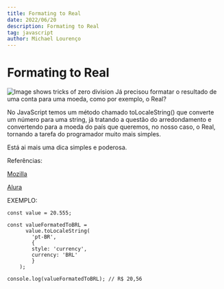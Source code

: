 ```yaml
---
title: Formating to Real
date: 2022/06/20
description: Formating to Real
tag: javascript
author: Michael Lourenço
---
```


# Formating to Real

<Image
  src="/images/SPT-FORMATING-TO-REAL.png"
  alt="Image shows tricks of zero division"
  width={1278}
  height={988}
  priority
  className="next-image"
/>
Já precisou formatar o resultado de uma conta para uma moeda, como por exemplo, o Real?

No JavaScript temos um método chamado toLocaleString() que converte um número para uma string, já tratando a questão do arredondamento e convertendo para a moeda do país que queremos, no nosso caso, o Real, tornando a tarefa do programador muito mais simples.

Está ai mais uma dica simples e poderosa.

Referências:

[Mozilla](https://mzl.la/3xYeGXM)

[Alura](https://bit.ly/3zKlYiU)


EXEMPLO:

```
const value = 20.555;

const valueFormatedToBRL = 
      value.toLocaleString(
		'pt-BR', 
    	{ 
  	  	style: 'currency', 
      	currency: 'BRL' 
    	}
	);

console.log(valueFormatedToBRL); // R$ 20,56
```